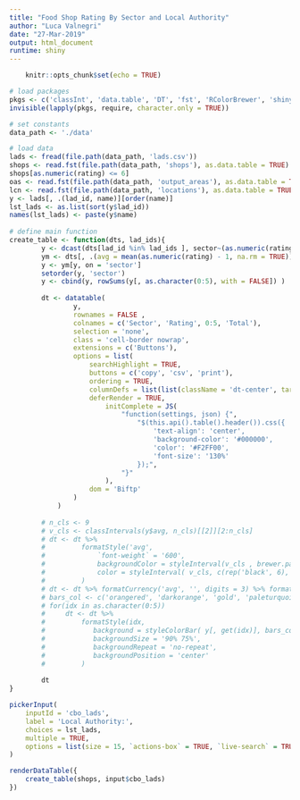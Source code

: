 ```yaml
---
title: "Food Shop Rating By Sector and Local Authority"
author: "Luca Valnegri"
date: "27-Mar-2019"
output: html_document
runtime: shiny
---
```


```r
    knitr::opts_chunk$set(echo = TRUE)
```

```r
# load packages
pkgs <- c('classInt', 'data.table', 'DT', 'fst', 'RColorBrewer', 'shinyWidgets')
invisible(lapply(pkgs, require, character.only = TRUE))

# set constants
data_path <- './data'

# load data
lads <- fread(file.path(data_path, 'lads.csv'))
shops <- read.fst(file.path(data_path, 'shops'), as.data.table = TRUE)
shops[as.numeric(rating) <= 6]
oas <- read.fst(file.path(data_path, 'output_areas'), as.data.table = TRUE)
lcn <- read.fst(file.path(data_path, 'locations'), as.data.table = TRUE)
y <- lads[, .(lad_id, name)][order(name)]
lst_lads <- as.list(sort(y$lad_id))
names(lst_lads) <- paste(y$name)
    
# define main function
create_table <- function(dts, lad_ids){
        y <- dcast(dts[lad_id %in% lad_ids ], sector~(as.numeric(rating) -1 ))
        ym <- dts[, .(avg = mean(as.numeric(rating) - 1, na.rm = TRUE)), sector]
        y <- ym[y, on = 'sector']
        setorder(y, 'sector')
        y <- cbind(y, rowSums(y[, as.character(0:5), with = FALSE]) )
            
        dt <- datatable( 
                y, 
                rownames = FALSE ,
                colnames = c('Sector', 'Rating', 0:5, 'Total'),
                selection = 'none',
                class = 'cell-border nowrap',
                extensions = c('Buttons'),
                options = list(
                    searchHighlight = TRUE,
                    buttons = c('copy', 'csv', 'print'),
                    ordering = TRUE,
                    columnDefs = list(list(className = 'dt-center', targets = 1)),
                    deferRender = TRUE,
                        initComplete = JS(
                            "function(settings, json) {",
                                "$(this.api().table().header()).css({
                                    'text-align': 'center',
                                    'background-color': '#000000', 
                                    'color': '#F2FF00',
                                    'font-size': '130%'
                                });",
                            "}"
                        ),
                    dom = 'Biftp'
                ) 
            ) 
        
        # n_cls <- 9
        # v_cls <- classIntervals(y$avg, n_cls)[[2]][2:n_cls]
        # dt <- dt %>% 
        #         formatStyle('avg', 
        #             `font-weight` = '600',
        #             backgroundColor = styleInterval(v_cls , brewer.pal(9, 'OrRd')),
        #             color = styleInterval( v_cls, c(rep('black', 6), rep('white', 3))) 
        #         )
        # dt <- dt %>% formatCurrency('avg', '', digits = 3) %>% formatCurrency(as.character(0:5), '', digits = 0)
        # bars_col <- c('orangered', 'darkorange', 'gold', 'paleturquoise', 'lightskyblue', 'palegreen')
        # for(idx in as.character(0:5))
        #     dt <- dt %>% 
        #         formatStyle(idx,
        #            background = styleColorBar( y[, get(idx)], bars_col[as.numeric(idx) + 1] ),
        #            backgroundSize = '90% 75%',
        #            backgroundRepeat = 'no-repeat',
        #            backgroundPosition = 'center'
        #         )
        
        dt
}
```

```r
pickerInput(
    inputId = 'cbo_lads', 
    label = 'Local Authority:',
    choices = lst_lads,
    multiple = TRUE, 
    options = list(size = 15, `actions-box` = TRUE, `live-search` = TRUE, `header` = 'Select one or more items')
)

renderDataTable({
    create_table(shops, input$cbo_lads)
})
```
